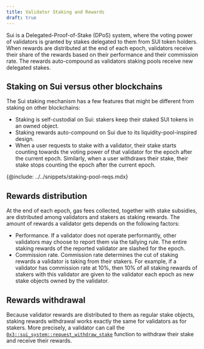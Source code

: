 ---
title: Validator Staking and Rewards
draft: true
---

Sui is a Delegated-Proof-of-Stake (DPoS) system, where the voting power of validators is granted by stakes delegated to them from SUI token holders. When rewards are distributed at the end of each epoch, validators receive their share of the rewards based on their performance and their commission rate. The rewards auto-compound as validators staking pools receive new delegated stakes.

## Staking on Sui versus other blockchains

The Sui staking mechanism has a few features that might be different from staking on other blockchains:

- Staking is self-custodial on Sui: stakers keep their staked SUI tokens in an owned object.
- Staking rewards auto-compound on Sui due to its liquidity-pool-inspired design.
- When a user requests to stake with a validator, their stake starts counting towards the voting power of that validator for the epoch after the current epoch. Similarly, when a user withdraws their stake, their stake stops counting the epoch after the current epoch.

{@include: ../../snippets/staking-pool-reqs.mdx}

## Rewards distribution

At the end of each epoch, gas fees collected, together with stake subsidies, are distributed among validators and stakers as staking rewards. The amount of rewards a validator gets depends on the following factors:

- Performance. If a validator does not operate performantly, other validators may choose to report them via the tallying rule. The entire staking rewards of the reported validator are slashed for the epoch.
- Commission rate. Commission rate determines the cut of staking rewards a validator is taking from their stakers. For example, if a validator has commission rate at 10%, then 10% of all staking rewards of stakers with this validator are given to the validator each epoch as new stake objects owned by the validator.

## Rewards withdrawal

Because validator rewards are distributed to them as regular stake objects, staking rewards withdrawal works exactly the same for validators as for stakers. More precisely, a validator can call the  [`0x3::sui_system::request_withdraw_stake`](https://github.com/MystenLabs/sui/blob/6234ae2cc8137f3a2a34cd0aa1ac4fd5f31260e2/crates/sui-framework/packages/sui-system/sources/sui_system.move#L272) function to withdraw their stake and receive their rewards.
